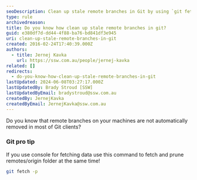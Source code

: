 ```yaml
---
seoDescription: Clean up stale remote branches in Git by using `git fetch -p` to efficiently prune and update your repository.
type: rule
archivedreason:
title: Do you know how clean up stale remote branches in git?
guid: e380df7d-dd44-4f88-ba76-bd841df3e945
uri: clean-up-stale-remote-branches-in-git
created: 2016-02-24T17:40:39.000Z
authors:
  - title: Jernej Kavka
    url: https://ssw.com.au/people/jernej-kavka
related: []
redirects:
  - do-you-know-how-clean-up-stale-remote-branches-in-git
lastUpdated: 2024-06-08T03:27:17.000Z
lastUpdatedBy: Brady Stroud [SSW]
lastUpdatedByEmail: bradystroud@ssw.com.au
createdBy: JernejKavka
createdByEmail: JernejKavka@ssw.com.au
---
```


Do you know that remote branches on your machines are not automatically removed in most of Git clients?
<youtubeEmbed url="https://www.youtube.com/embed/cEEo7lkZoRE" description="" />



### Git pro tip

If you use console for fetching data use this command to fetch and prune remotes/origin folder at the same time!

```bash
git fetch -p
```

